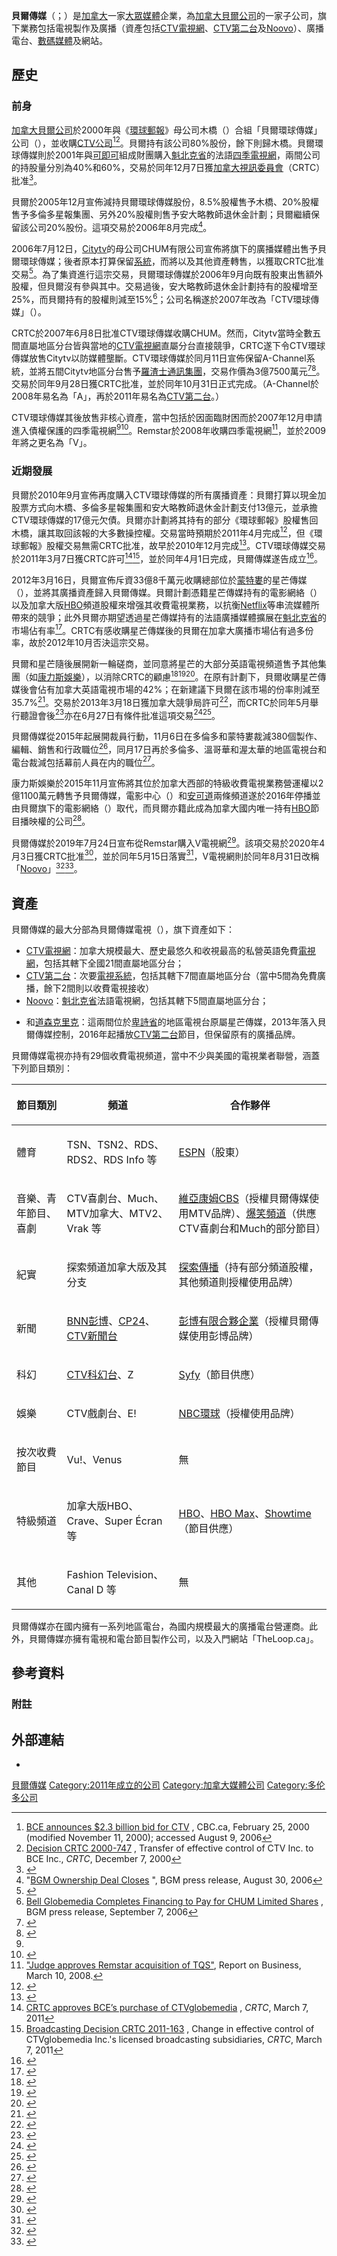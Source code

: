 {{noteTA|G1=地名|G2=Canada}}
{{Infobox company
| name             = 貝爾傳媒
| company_name_en  = Bell Media, Inc.
| logo             = [[File:Bell_Media_logo.svg|200px]]
| image            = Wesley Building 2012-09-18 13-09-37.jpg
| image_caption    = 位於多倫多的[[皇后西街299號|貝爾傳媒總部大樓]]
| type             = [[子公司|子公司]]
| genre            =
| foundation       = 2011年4月1日
| predecessor      = CTVglobemedia
| founder          = 
| location_city    =
| location_country =
| location         = [[加拿大|加拿大]][[安大略省|安大略省]][[多倫多|多倫多]]<br>[[皇后街_(多倫多)|皇后西街]][[皇后西街299號|299號]]
| origins          =
| key_people       = Mary Ann Turcke<small>（總裁）</small>
| area_served      = [[加拿大|加拿大]]、[[美國|美國]]
| industry         = [[大眾媒體|大眾媒體]]（[[電視|電視]]、[[廣播電台|廣播電台]]、[[數碼媒體|數碼媒體]]）
| products         =
| revenue          =
| operating_income =
| net_income       =
| num_employees    = 5,000+<ref>{{cite web|title=Bell Media President Kevin Crull – Canada's Media System and Vertical Integration|url=http://www.cbj.ca/bell_media_president_kevin_crull_canada_s_media_system_and_verti/|publisher=Canadian Business Journal|accessdate=2015-03-08|archive-date=2021-01-23|archive-url=https://web.archive.org/web/20210123110249/https://www.cbj.ca/bell_media_president_kevin_crull_canada_s_media_system_and_verti/|dead-url=no}}</ref>
| divisions        = [[CTV電視網|CTV公司]]<br>Bell Media Radio
| subsid           =
| parent           = [[加拿大貝爾|加拿大貝爾]]
| slogan   =
| homepage         = {{URL|http://www.bellmedia.ca}}
| dissolved       =
| footnotes        =
}}

'''貝爾傳媒'''（{{lang-en|Bell Media}}；{{lang-fr|Bell Média}}）是[[加拿大|加拿大]]一家[[大眾媒體|大眾媒體]]企業，為[[加拿大貝爾|加拿大貝爾公司]]的一家子公司，旗下業務包括電視製作及廣播（資產包括[[CTV電視網|CTV電視網]]、[[CTV第二台|CTV第二台]]及[[Noovo|Noovo]]）、廣播電台、[[數碼媒體|數碼媒體]]及網站。

==歷史==
===前身===
[[加拿大貝爾|加拿大貝爾公司]]於2000年與《[[環球郵報|環球郵報]]》母公司木橋（{{lang|en|The Woodbridge Company}}）合組「貝爾環球傳媒」公司（{{lang|en|Bell Globemedia}}），並收購[[CTV電視網|CTV公司]]<ref>[http://www.cbc.ca/news/story/2000/02/25/bcectv000225.html BCE announces $2.3 billion bid for CTV] {{Wayback|url=http://www.cbc.ca/news/story/2000/02/25/bcectv000225.html |date=20200501102515 }}, CBC.ca, February 25, 2000 (modified November 11, 2000); accessed August 9, 2006</ref><ref>[http://www.crtc.gc.ca/eng/archive/2000/DB2000-747.htm Decision CRTC 2000-747] {{Wayback|url=http://www.crtc.gc.ca/eng/archive/2000/DB2000-747.htm |date=20200813031324 }}, Transfer of effective control of CTV Inc. to BCE Inc., ''CRTC'', December 7, 2000</ref>。貝爾持有該公司80%股份，餘下則歸木橋。貝爾環球傳媒則於2001年與[[可即可|可即可]]組成財團購入[[魁北克省|魁北克省]]的法語[[Noovo|四季電視網]]，兩間公司的持股量分別為40%和60%，交易於同年12月7日獲[[加拿大視訊委員會|加拿大視訊委員會]]（CRTC）批准<ref name="CCF-V">{{cite web|url=http://www.broadcasting-history.ca/listing_and_histories/v-network|title=V Network|website=History of Canadian Broadcasting|publisher=Canadian Communications Foundation|accessdate=2020-06-02|archive-date=2020-12-03|archive-url=https://web.archive.org/web/20201203045942/http://broadcasting-history.ca/listing_and_histories/v-network|dead-url=no}}</ref>。

貝爾於2005年12月宣佈減持貝爾環球傳媒股份，8.5%股權售予木橋、20%股權售予多倫多星報集團、另外20%股權則售予安大略教師退休金計劃；貝爾繼續保留該公司20%股份。這項交易於2006年8月完成<ref>"[http://www.cnw.ca/en/releases/archive/August2006/30/c9716.html BGM Ownership Deal Closes] {{Wayback|url=http://www.cnw.ca/en/releases/archive/August2006/30/c9716.html |date=20071202033123 }}", BGM press release, August 30, 2006</ref>。

2006年7月12日，[[Citytv|Citytv]]的母公司CHUM有限公司宣佈將旗下的廣播媒體出售予貝爾環球傳媒；後者原本打算保留{{lang|en|Citytv}}[[電視系統|系統]]，而將{{lang|en|[[CTV第二台|A-Channel]]}}以及其他資產轉售，以獲取CRTC批准交易<ref name=takeover>{{cite news|url=http://www.cbc.ca/news/story/2006/07/12/chum-bell.html|title=Bell Globemedia makes $1.7B bid for CHUM|publisher=[[加拿大廣播公司|加拿大廣播公司]]|date=2006-07-12|accessdate=2006-07-12|archive-date=2011-09-08|archive-url=https://web.archive.org/web/20110908083837/https://www.cbc.ca/news/story/2006/07/12/chum-bell.html|dead-url=no}}</ref>。為了集資進行這宗交易，貝爾環球傳媒於2006年9月向既有股東出售額外股權，但貝爾沒有參與其中。交易過後，安大略教師退休金計劃持有的股權增至25%，而貝爾持有的股權則減至15%<ref>[http://www.newswire.ca/en/releases/archive/September2006/07/c3905.html Bell Globemedia Completes Financing to Pay for CHUM Limited Shares] {{Wayback|url=http://www.newswire.ca/en/releases/archive/September2006/07/c3905.html |date=20070930222027 }}, BGM press release, September 7, 2006</ref>；公司名稱遂於2007年改為「CTV環球傳媒」（{{lang|en|CTVglobemedia}}）。 

CRTC於2007年6月8日批准CTV環球傳媒收購CHUM。然而，Citytv當時全數五間直屬地區分台皆與當地的[[CTV電視網|CTV電視網]]直屬分台直接競爭，CRTC遂下令CTV環球傳媒放售Citytv以防媒體壟斷。CTV環球傳媒於同月11日宣佈保留A-Channel系統，並將五間Citytv地區分台售予[[羅渣士通訊集團|羅渣士通訊集團]]，交易作價為3億7500萬元<ref>{{cite news | url = http://www.thestar.com/Business/article/224297 | title = Rogers buys Citytv stations | language =  | accessdate = 2007-06-12 | work = The Star | location = Toronto | first = Jim | last = Byers | date = June 12, 2007 | archive-date = 2007-06-14 | archive-url = https://web.archive.org/web/20070614074910/http://www.thestar.com/Business/article/224297 | dead-url = no }}</ref><ref>{{cite web | url = http://micro.newswire.ca/release.cgi?rkey=1506113399&view=16336-0&Start=0 | title = Rogers Communications Inc, Official News Release: Rogers buys Citytv Stations | accessdate = 2007-08-18 | year = 2007 | deadurl = yes | archiveurl = https://archive.is/20130115104758/http://micro.newswire.ca/release.cgi?rkey=1506113399&view=16336-0&Start=0 | archivedate = 2013-01-15 }}</ref>。交易於同年9月28日獲CRTC批准，並於同年10月31日正式完成。（A-Channel於2008年易名為「A」，再於2011年易名為[[CTV第二台|CTV第二台]]。）

CTV環球傳媒其後放售非核心資產，當中包括於因面臨財困而於2007年12月申請進入債權保護的四季電視網<ref name="CCF-V"/><ref>{{cite news|url=https://www.cbc.ca/news/business/quebec-broadcaster-tqs-in-creditor-protection-1.641133|title=Quebec broadcaster TQS in creditor protection|publisher=CBC News|date=2007-12-18|accessdate=2020-06-02}}</ref>。Remstar於2008年收購四季電視網<ref>[https://www.theglobeandmail.com/servlet/story/RTGAM.20080310.wtqs0310/BNStory/Business "Judge approves Remstar acquisition of TQS"], Report on Business, March 10, 2008.</ref>，並於2009年將之更名為「V」。

===近期發展===
貝爾於2010年9月宣佈再度購入CTV環球傳媒的所有廣播資產：貝爾打算以現金加股票方式向木橋、多倫多星報集團和安大略教師退休金計劃支付13億元，並承擔CTV環球傳媒的17億元欠債。貝爾亦計劃將其持有的部分《環球郵報》股權售回木橋，讓其取回該報的大多數操控權。交易當時預期於2011年4月完成<ref name="bell-pr-2010">{{cite web|url=http://www.newswire.ca/en/releases/archive/September2010/10/c8677.html|title=Bell to acquire 100% of Canada's No.1 media company CTV|publisher=CNW Group|author=Bell Canada|date=2010-09-10|accessdate=2010-09-10|archive-date=2010-09-13|archive-url=https://web.archive.org/web/20100913060021/http://www.newswire.ca/en/releases/archive/September2010/10/c8677.html|dead-url=no}}</ref>，但《環球郵報》股權交易無需CRTC批准，故早於2010年12月完成<ref name="globesale-2011">{{cite news|url=http://www.thestar.com/business/companies/article/915934--torstar-completes-first-stage-of-ctvglobemedia-sale|title=Torstar completes first stage of CTVglobemedia sale|work=Toronto Star|date=2011-01-04|accessdate=2011-01-09|archive-date=2012-10-24|archive-url=https://web.archive.org/web/20121024004313/http://www.thestar.com/business/companies/article/915934--torstar-completes-first-stage-of-ctvglobemedia-sale|dead-url=no}}</ref>。CTV環球傳媒交易於2011年3月7日獲CRTC許可<ref>[http://www.crtc.gc.ca/eng/com100/2011/r110307.htm CRTC approves BCE’s purchase of CTVglobemedia] {{Wayback|url=http://www.crtc.gc.ca/eng/com100/2011/r110307.htm |date=20150305155104 }}, ''CRTC'', March 7, 2011</ref><ref>[http://www.crtc.gc.ca/eng/archive/2011/2011-163.htm Broadcasting Decision CRTC 2011-163] {{Wayback|url=http://www.crtc.gc.ca/eng/archive/2011/2011-163.htm |date=20210419114253 }}, Change in effective control of CTVglobemedia Inc.'s licensed broadcasting subsidiaries, ''CRTC'', March 7, 2011</ref>，並於同年4月1日完成，貝爾傳媒遂告成立<ref>{{Cite web |url=http://www.ctv.ca/CTVNews/TopStories/20110307/crtc-approves-ctvglobemedia-purchase-by-bce-110307/ |title=CRTC approves BCE's purchase of CTVglobemedia |accessdate=2016-06-11 |archive-date=2011-06-29 |archive-url=https://web.archive.org/web/20110629044310/http://www.ctv.ca/CTVNews/TopStories/20110307/crtc-approves-ctvglobemedia-purchase-by-bce-110307/ |dead-url=no }}</ref>。

2012年3月16日，貝爾宣佈斥資33億8千萬元收購總部位於[[蒙特婁|蒙特婁]]的星芒傳媒（{{lang|en|Astral Media}}），並將其廣播資產歸入貝爾傳媒。貝爾計劃憑籍星芒傳媒持有的電影網絡（{{lang|en|The Movie Network}}）以及加拿大版[[HBO|HBO]]頻道股權來增强其收費電視業務，以抗衡[[Netflix|Netflix]]等串流媒體所帶來的競爭；此外貝爾亦期望透過星芒傳媒持有的法語廣播媒體擴展在[[魁北克省|魁北克省]]的市場佔有率<ref name=fp-snaps>{{cite web|last=Sturgeon|first=Jamie|title=Bell snaps up Astral Media for $3.38-billion|url=http://business.financialpost.com/2012/03/16/bce-snaps-up-astral-media-for-3-38-billion/|publisher=Financial Post|accessdate=29 April 2012|archive-date=2014-04-21|archive-url=https://web.archive.org/web/20140421111307/http://business.financialpost.com/2012/03/16/bce-snaps-up-astral-media-for-3-38-billion/|dead-url=no}}</ref>。CRTC有感收購星芒傳媒後的貝爾在加拿大廣播市場佔有過多份率，故於2012年10月否決這宗交易。

貝爾和星芒隨後展開新一輪磋商，並同意將星芒的大部分英語電視頻道售予其他集團（如[[康力斯娛樂|康力斯娛樂]]），以消除CRTC的顧慮<ref name=gandm-confirmedtalks>{{cite news|title=Astral confirms talks with BCE to resurrect takeover deal|url=http://www.theglobeandmail.com/globe-investor/astral-confirms-talks-with-bce-to-resurrect-takeover-deal/article5369161/|publisher=The Globe and Mail|accessdate=17 November 2012|location=Toronto|date=16 November 2012|archive-date=2020-11-25|archive-url=https://web.archive.org/web/20201125235500/https://www.theglobeandmail.com/globe-investor/astral-confirms-talks-with-bce-to-resurrect-takeover-deal/article5369161/|dead-url=no}}</ref><ref name=crtc-bellastral-denied>{{cite web|title=Broadcasting Decision CRTC 2012-574|url=http://crtc.gc.ca/eng/archive/2012/2012-574.htm|publisher=CRTC|accessdate=18 October 2012|archive-date=2020-11-12|archive-url=https://web.archive.org/web/20201112002612/http://crtc.gc.ca/eng/archive/2012/2012-574.htm|dead-url=no}}</ref><ref name=gandm-crtcdenied>{{cite news|title=CRTC kills BCE-Astral merger deal|url=http://www.theglobeandmail.com/globe-investor/crtc-kills-bce-astral-merger-deal/article4621510/|publisher=The Globe and Mail|accessdate=18 October 2012|location=Toronto|date=18 October 2012|archive-date=2016-07-02|archive-url=https://web.archive.org/web/20160702035707/http://www.theglobeandmail.com/globe-investor/crtc-kills-bce-astral-merger-deal/article4621510/|dead-url=no}}</ref>。在原有計劃下，貝爾收購星芒傳媒後會佔有加拿大英語電視市場的42%；在新建議下貝爾在該市場的份率則減至35.7%<ref name=cbc-compbureauok>{{cite news|title=Competition Bureau OK's BCE-Astral deal, with conditions|url=http://www.cbc.ca/news/politics/story/2013/03/04/business-bell-astral-competition.html|publisher=CBC News|accessdate=5 March 2013|archive-date=2013-05-20|archive-url=https://web.archive.org/web/20130520043543/http://www.cbc.ca/news/politics/story/2013/03/04/business-bell-astral-competition.html|dead-url=no}}</ref>。交易於2013年3月18日獲加拿大競爭局許可<ref name=gandm-cbcorus>{{cite news|title=Competition Bureau clears Corus acquisition of Astral assets|url=http://www.theglobeandmail.com/report-on-business/competition-bureau-clears-corus-acquisition-of-astral-assets/article9886090/?cmpid=rss1|work=The Globe and Mail|publisher=Canadian Press|accessdate=20 March 2013|location=Toronto|date=18 March 2013}}</ref>，而CRTC於同年5月舉行聽證會後<ref name=gazette-bellresistant>{{cite web|title=Bell resistant to CRTC's TSN 690 proposal|url=http://www.montrealgazette.com/business/Bell+shoots+down+idea+selling+profitable+radio+station+keep/8345313/story.html|publisher=Montreal Gazette|accessdate=8 May 2013|deadurl=yes|archiveurl=https://web.archive.org/web/20130508232611/http://www.montrealgazette.com/business/Bell%2Bshoots%2Bdown%2Bidea%2Bselling%2Bprofitable%2Bradio%2Bstation%2Bkeep/8345313/story.html|archivedate=2013年5月8日}}</ref>亦在6月27日有條件批准這項交易<ref name=torstar-approved>{{cite news|title=CRTC approves Bell/Astral deal with conditions|url=http://www.thestar.com/business/tech_news/2013/06/27/crtc_approves_bellastral_deal_with_conditions.html|work=Toronto Star|accessdate=5 July 2013|date=27 June 2013|archive-date=2021-03-03|archive-url=https://web.archive.org/web/20210303062737/https://www.thestar.com/business/tech_news/2013/06/27/crtc_approves_bellastral_deal_with_conditions.html|dead-url=no}}</ref><ref name=cbc-astralapproved>{{cite news|title=CRTC approves Bell-Astral merger|url=http://www.cbc.ca/news/business/story/2013/06/27/business-bell-astral-crtc-decision.html|work=CBC|accessdate=5 July 2013|archive-date=2013-08-27|archive-url=https://web.archive.org/web/20130827073723/http://www.cbc.ca/news/business/story/2013/06/27/business-bell-astral-crtc-decision.html|dead-url=no}}</ref>。

貝爾傳媒從2015年起展開裁員行動，11月6日在多倫多和蒙特婁裁減380個製作、編輯、銷售和行政職位<ref name=gandm-bmcuts>{{cite news|title=Bell Media to cut 270 jobs in Toronto, 110 in Montreal|url=http://www.theglobeandmail.com/report-on-business/bell-media-to-cut-jobs-in-toronto-montreal/article27130545/?|accessdate=22 November 2015|work=The Globe and Mail|archive-date=2020-12-03|archive-url=https://web.archive.org/web/20201203085129/https://www.theglobeandmail.com/report-on-business/bell-media-to-cut-jobs-in-toronto-montreal/article27130545/|dead-url=no}}</ref>，同月17日再於多倫多、溫哥華和渥太華的地區電視台和電台裁減包括幕前人員在内的職位<ref>{{cite news |last=Bateman |first=David |date=November 18, 2015 |title=Bell Media mass job cut affects TV personalities |url=http://www.thestar.com/business/2015/11/18/bell-media-mass-job-cut-affects-tv-personalities.html |newspaper=Toronto Star |location=Toronto, Canada |access-date=November 19, 2015 |archive-date=2021-02-06 |archive-url=https://web.archive.org/web/20210206013226/https://www.thestar.com/business/2015/11/18/bell-media-mass-job-cut-affects-tv-personalities.html |dead-url=no }}</ref>。

康力斯娛樂於2015年11月宣佈將其位於加拿大西部的特級收費電視業務營運權以2億1100萬元轉售予貝爾傳媒，電影中心（{{lang|en|Movie Central}}）和[[安可道|安可道]]兩條頻道遂於2016年停播並由貝爾旗下的電影網絡（{{lang|en|The Movie Network}}）取代，而貝爾亦籍此成為加拿大國内唯一持有[[HBO|HBO]]節目播映權的公司<ref name=cbc-bellhbomc>{{cite news|title=Bell buys HBO rights across Canada as Corus backs out of pay TV|url=http://www.cbc.ca/news/business/bell-buys-hbo-rights-across-canada-as-corus-backs-out-of-pay-tv-1.3328375|accessdate=22 November 2015|agency=Canadian Press|archive-date=2020-11-08|archive-url=https://web.archive.org/web/20201108140102/https://www.cbc.ca/news/business/bell-buys-hbo-rights-across-canada-as-corus-backs-out-of-pay-tv-1.3328375|dead-url=no}}</ref>。

貝爾傳媒於2019年7月24日宣布從Remstar購入V電視網<ref>{{Cite web|url=https://montrealgazette.com/business/bell-media-set-to-add-quebec-tv-networks-with-v-network-purchase-to-roster|title=Bell Media set to add Quebec TV networks with V Média purchase|last=Tomesco|first=Frédéric|date=2019-07-24|access-date=2019-08-14|archive-date=2021-02-06|archive-url=https://web.archive.org/web/20210206023317/https://montrealgazette.com/business/bell-media-set-to-add-quebec-tv-networks-with-v-network-purchase-to-roster|dead-url=no}}</ref>。該項交易於2020年4月3日獲CRTC批准<ref>{{cite web|url=https://crtc.gc.ca/eng/archive/2020/2020-116.htm|title=Broadcasting Decision CRTC 2020-116|publisher=[[加拿大視訊委員會|加拿大視訊委員會]]|date=2020-04-03|accessdate=2020-06-02|archive-date=2020-08-05|archive-url=https://web.archive.org/web/20200805184154/https://crtc.gc.ca/eng/archive/2020/2020-116.htm|dead-url=no}}</ref>，並於同年5月15日落實<ref>{{cite web|url=https://www.newswire.ca/news-releases/bell-welcomes-french-language-conventional-tv-network-v-and-noovo-ca-836940436.html|title=Bell's acquisition of V officially closes|work=Newswire Canada|date=May 15, 2020|accessdate=May 23, 2020|archive-date=2020-06-03|archive-url=https://web.archive.org/web/20200603015331/https://www.newswire.ca/news-releases/bell-welcomes-french-language-conventional-tv-network-v-and-noovo-ca-836940436.html|dead-url=no}}</ref>，V電視網則於同年8月31日改稱「[[Noovo|Noovo]]」<ref name="cp-noovo-rename">{{cite web|url=https://www.lapresse.ca/arts/television/2020-08-19/la-chaine-v-deviendra-noovo.php|title=La chaîne V deviendra Noovo|author=The Canadian Press (uncredited staff)|work=La Presse|date=August 19, 2020|accessdate=August 19, 2020|archive-date=2021-02-06|archive-url=https://web.archive.org/web/20210206162216/https://www.lapresse.ca/arts/television/2020-08-19/la-chaine-v-deviendra-noovo.php|dead-url=no}}{{fr}}</ref><ref>{{Cite web|url=https://mediaincanada.com/2020/08/21/bell-media-brings-v-and-noovo-under-one-banner-rolls-out-campaign/|title=Bell Media brings V and Noovo under one banner, rolls out campaign|last=Summerfield|first=Patti|publisher=Media in Canada|date=2020-08-21|access-date=2020-10-07|archive-date=2020-09-22|archive-url=https://web.archive.org/web/20200922071051/https://mediaincanada.com/2020/08/21/bell-media-brings-v-and-noovo-under-one-banner-rolls-out-campaign/|dead-url=no}}</ref>。

==資產==
貝爾傳媒的最大分部為貝爾傳媒電視（{{lang|en|Bell Media Television}}），旗下資產如下：

* [[CTV電視網|CTV電視網]]：加拿大規模最大、歷史最悠久和收視最高的私營英語免費[[電視網|電視網]]，包括其轄下全國21間直屬地區分台{{noteTag|name=O&O|1=CTV的21間直屬地區分台包括大西洋分台的四個地區訊號和北安大略分台的四個地區訊號，以及卡加利分台CFCN設於[[萊斯布里奇|列必珠]]的半轉播站，但不包括其他半轉播站。}}；
* [[CTV第二台|CTV第二台]]：次要[[電視系統|電視系統]]，包括其轄下7間直屬地區分台（當中5間為免費廣播，餘下2間則以收費電視接收）
* [[Noovo|Noovo]]：[[魁北克省|魁北克省]]法語電視網，包括其轄下5間直屬地區分台；
* {{link-en|特雷斯 (卑詩省)|Terrace, British Columbia|特雷斯}}{{link-en|CFTK-TV|CFTK-TV}}和[[道森克里克|道森克里克]]{{link-en|CJDC-TV|CJDC-TV}}：這兩間位於[[卑詩省|卑詩省]]的地區電視台原屬星芒傳媒，2013年落入貝爾傳媒控制，2016年起播放[[CTV第二台|CTV第二台]]節目，但保留原有的廣播品牌。

貝爾傳媒電視亦持有29個收費電視頻道，當中不少與美國的電視業者聯營，涵蓋下列節目類別：

{| class="wikitable"
|-
! 節目類別
! 頻道
! 合作夥伴
|-
| 體育
| TSN、TSN2、RDS、RDS2、RDS Info 等
| [[ESPN|ESPN]]（股東）
|-
| 音樂、青年節目、喜劇
| CTV喜劇台、Much、MTV加拿大、MTV2、Vrak 等
| [[維亞康姆CBS|維亞康姆CBS]]（授權貝爾傳媒使用MTV品牌）、[[喜劇中心|爆笑頻道]]（供應CTV喜劇台和Much的部分節目）
|-
| 紀實
| 探索頻道加拿大版及其分支
| [[探索傳播|探索傳播]]（持有部分頻道股權，其他頻道則授權使用品牌）
|-
| 新聞
| [[BNN彭博|BNN彭博]]、[[CP24|CP24]]、[[CTV新聞台|CTV新聞台]]
| [[彭博有限合夥企業|彭博有限合夥企業]]（授權貝爾傳媒使用彭博品牌）
|-
| 科幻
| [[CTV科幻台|CTV科幻台]]、Z
| [[Syfy|Syfy]]（節目供應）
|-
| 娛樂
| CTV戲劇台、E!
| [[NBC環球|NBC環球]]（授權使用品牌）
|-
| 按次收費節目
| Vu!、Venus
| 無
|-
| 特級頻道
| 加拿大版HBO、Crave、Super Écran 等
| [[HBO|HBO]]、[[HBO_Max|HBO Max]]、[[Showtime电视网|Showtime]]（節目供應）
|-
| 其他
| Fashion Television、Canal D 等
| 無
|}

貝爾傳媒亦在國内擁有一系列地區電台，為國内規模最大的廣播電台營運商。此外，貝爾傳媒亦擁有電視和電台節目製作公司，以及入門網站「TheLoop.ca」。

==參考資料==
{{reflist|2}}

===附註===
<div class="references-small">
{{NoteFoot}}
</div>

==外部連結==
{{commonscat|Bell Media}}
* {{official website|http://www.bellmedia.ca/}}

[[Category:貝爾傳媒|]]
[[Category:2011年成立的公司|Category:2011年成立的公司]]
[[Category:加拿大媒體公司|Category:加拿大媒體公司]]
[[Category:多伦多公司|Category:多伦多公司]]